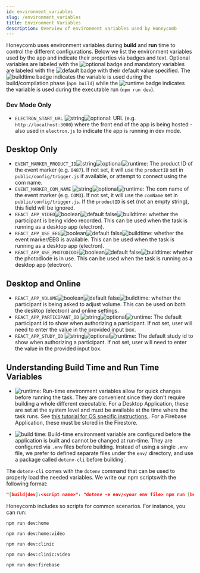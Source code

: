 ---
id: environment_variables
slug: /environment_variables
title: Environment Variables
description: Overview of environment variables used by Honeycomb
---

Honeycomb uses environment variables during **build** and **run** time to control the different configurations. Below we list the environment variables used by the app and indicate their properties via badges and text. Optional variables are labeled with the ![optional](https://img.shields.io/badge/-optional-yellow) badge and mandatory variables are labeled with the ![default <default-value>](https://img.shields.io/badge/default-<defaultvalue>-yellow) badge with their default value specified. The ![buildtime](https://img.shields.io/badge/-buildtime-blue) badge indicates the variable is used during the build/compilation phase (`npm build`) while the ![runtime](https://img.shields.io/badge/-runtime-purple) badge indicates the variable is used during the executable run (`npm run dev`).

### Dev Mode Only

- `ELECTRON_START_URL` ![string](https://img.shields.io/badge/-string-grey)![optional](https://img.shields.io/badge/-optional-yellow): URL (e.g. `http://localhost:3000`) where the front end of the app is being hosted - also used in `electron.js` to indicate the app is running in dev mode.

## Desktop Only

- `EVENT_MARKER_PRODUCT_ID`![string](https://img.shields.io/badge/-string-grey)![optional](https://img.shields.io/badge/-optional-yellow)![runtime](https://img.shields.io/badge/-runtime-purple): The product ID of the event marker (e.g. `0487`). If not set, it will use the `productID` set in `public/config/trigger.js` if available, or attempt to connect using the com name.
- `EVENT_MARKER_COM_NAME` ![string](https://img.shields.io/badge/-string-grey)![optional](https://img.shields.io/badge/-optional-yellow)![runtime](https://img.shields.io/badge/-runtime-purple): The com name of the event marker (e.g. `COM3`). If not set, it will use the `comName` set in `public/config/trigger.js`. If the `productID` is set (not an empty string), this field will be ignored.
- `REACT_APP_VIDEO`![boolean](https://img.shields.io/badge/-boolean-lightgrey)![default false](https://img.shields.io/badge/default-false-yellow)![buildtime](https://img.shields.io/badge/-buildtime-blue): whether the participant is being video recorded. This can be used when the task is running as a desktop app (electron).
- `REACT_APP_USE_EEG`![boolean](https://img.shields.io/badge/-boolean-lightgrey)![default false](https://img.shields.io/badge/default-false-yellow)![buildtime](https://img.shields.io/badge/-buildtime-blue): whether the event marker/EEG is available. This can be used when the task is running as a desktop app (electron).
- `REACT_APP_USE_PHOTODIODE`![boolean](https://img.shields.io/badge/-boolean-lightgrey)![default false](https://img.shields.io/badge/default-false-yellow)![buildtime](https://img.shields.io/badge/-buildtime-blue): whether the photodiode is in use. This can be used when the task is running as a desktop app (electron).

## Desktop and Online

- `REACT_APP_VOLUME`![boolean](https://img.shields.io/badge/-boolean-lightgrey)![default false](https://img.shields.io/badge/default-false-yellow)![buildtime](https://img.shields.io/badge/-buildtime-blue): whether the participant is being asked to adjust volume. This can be used on both the desktop (electron) and online settings.
- `REACT_APP_PARTICIPANT_ID` ![string](https://img.shields.io/badge/-string-grey)![optional](https://img.shields.io/badge/-optional-yellow)![runtime](https://img.shields.io/badge/-runtime-purple): The default participant id to show when authorizing a participant. If not set, user will need to enter the value in the provided input box.
- `REACT_APP_STUDY_ID` ![string](https://img.shields.io/badge/-string-grey)![optional](https://img.shields.io/badge/-optional-yellow)![runtime](https://img.shields.io/badge/-runtime-purple): The default study id to show when authorizing a participant. If not set, user will need to enter the value in the provided input box.

## Understanding Build Time and Run Time Variables

- ![runtime](https://img.shields.io/badge/-runtime-purple): Run-time environment variables allow for quick changes before running the task. They are convenient since they don't require building a whole different executable. For a Desktop Application, these are set at the system level and must be available at the time where the task runs. See [this tutorial for OS specific instructions.](https://www.imatest.com/docs/editing-system-environment-variables/#Windows). For a Firebase Application, these must be stored in the Firestore.

- ![build time](https://img.shields.io/badge/-buildtime-blue): Build-time environment variable are configured before the application is built and cannot be changed at run-time. They are configured via `.env` files before building. Instead of using a single `.env` file, we prefer to defined separate files under the `env/` directory, and use a package called `dotenv-cli` before building`.

The `dotenv-cli` comes with the `dotenv` command that can be used to properly load the needed variables. We write our npm scriptswith the following format:

```json title="package.json"
"[build|dev]:<script name>": "dotenv -e env/<your env file> npm run [build|dev]"
```

Honeycomb includes so scripts for common scenarios. For instance, you can run:

```shell
npm run dev:home
```

```shell
npm run dev:home:video
```

```shell
npm run dev:clinic
```

```shell
npm run dev:clinic:video
```

```shell
npm run dev:firebase
```
